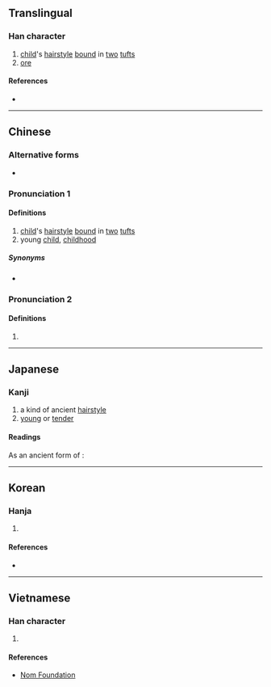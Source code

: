{{character info/new}}
{{also|卝}}<!-- may be replaced by zh-forms -->
==Translingual==

===Han character===
{{Han char|rn=2|rad=丨|as=04|sn=5|four=22770|canj=VLLLM}}

# [[child]]'s [[hairstyle]] [[bound]] in [[two]] [[tuft]]s
# [[ore]]

====References====
* {{Han ref|kx=0079.100|dkj=00077|dj=0161.040|hdz=10052.120|uh=4E31|ud=20017|bh=C963|bd=51555}}

----

==Chinese==
{{zh-forms}}

===Alternative forms===
* {{zh-l|卝}}

===Pronunciation 1===
{{zh-pron
|m=guàn,kuàng
|c=gwaan3,kong3,kwong3
|mc=y
|oc=y
|ma=
|cat=n
}}

====Definitions====
{{zh-hanzi}}

# [[child]]'s [[hairstyle]] [[bound]] in [[two]] [[tuft]]s
# young [[child]], [[childhood]]

=====Synonyms=====
* {{zh-l|總角}}

===Pronunciation 2===
{{zh-pron
|m=kuàng
|c=kong3,kwong3
|cat=n
}}

====Definitions====
{{zh-hanzi}}

# {{alternative form of|礦|lang=zh}}

----

==Japanese==

===Kanji===
{{ja-kanji|grade=uc|rs=丨04}}

# a kind of ancient [[hairstyle]]
# [[young]] or [[tender]]

====Readings====
{{ja-readings
|goon=けん<くゑん
|kanon=かん<くわん
|kun=あげまき-, おさな-い
}}

As an ancient form of {{l|ja|礦}}:
{{ja-readings
|goon=きょう<きやう<くゐやう
|kanon=こう<かう<くいやう
|kun=あらがね-
}}

----

==Korean==

===Hanja===
{{ko-hanja|hangeul=관|rv=gwan|mr=kwan|eumhun=쌍상투|ehrv=ssangsangtu|ehmr=ssangsangt'u|ehy=}}

# {{defn|lang=ko|sort=丨04}}

====References====
* {{Hanja ref|nav=12882}}

----

==Vietnamese==

===Han character===
{{vi-hantu|[[quán]]|rs=丨04}}

# {{defn|lang=vi|sort=丨04}}

====References====
* [http://nomfoundation.org/common/nom_details.php?codepoint=4e31 Nom Foundation]